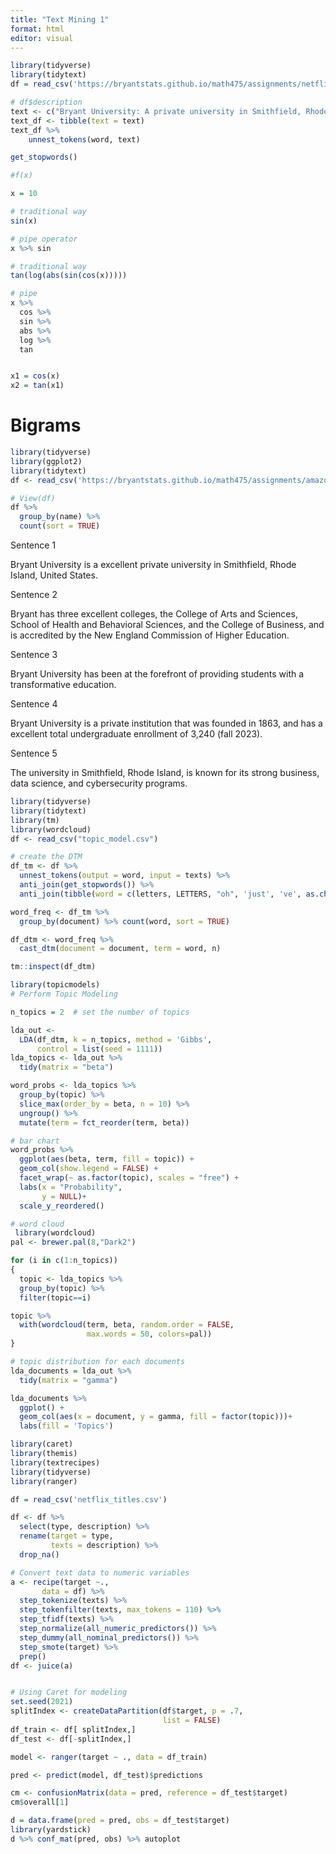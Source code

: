 ```yaml
---
title: "Text Mining 1"
format: html
editor: visual
---
```



```r
library(tidyverse)
library(tidytext)
df = read_csv('https://bryantstats.github.io/math475/assignments/netflix_titles.csv')
```
```r
# df$description
text <- c("Bryant University: A private university in Smithfield, Rhode Island! It has two colleges, the College of Arts and Sciences and the College of Business, and is accredited by the New England Commission of Higher Education")
text_df <- tibble(text = text)
text_df %>%
    unnest_tokens(word, text)

```


```r
get_stopwords()
```


```r
#f(x)

x = 10

# traditional way
sin(x)

# pipe operator
x %>% sin
```

```r
# traditional way
tan(log(abs(sin(cos(x)))))

# pipe 
x %>% 
  cos %>% 
  sin %>% 
  abs %>% 
  log %>% 
  tan


x1 = cos(x)
x2 = tan(x1)


```

# Bigrams

```r
library(tidyverse)
library(ggplot2)
library(tidytext)
df <- read_csv('https://bryantstats.github.io/math475/assignments/amazon_reviews.csv')
```


```r
# View(df)
df %>% 
  group_by(name) %>% 
  count(sort = TRUE)

```




Sentence 1

Bryant University is a excellent private university in Smithfield, Rhode Island, United States. 

Sentence 2

Bryant has three excellent colleges, the College of Arts and Sciences, School of Health and Behavioral Sciences, and the College of Business, and is accredited by the New England Commission of Higher Education.

Sentence 3

Bryant University has been at the forefront of providing students with a transformative education. 

Sentence 4

Bryant University is a private institution that was founded in 1863, and has a excellent total undergraduate enrollment of 3,240 (fall 2023). 

Sentence 5

The university in Smithfield, Rhode Island, is known for its strong business, data science, and cybersecurity programs. 


```r
library(tidyverse)
library(tidytext)
library(tm)
library(wordcloud)
df <- read_csv("topic_model.csv")

```
```r
# create the DTM
df_tm <- df %>% 
  unnest_tokens(output = word, input = texts) %>% 
  anti_join(get_stopwords()) %>% 
  anti_join(tibble(word = c(letters, LETTERS, "oh", 'just', 've', as.character(c(1:100)))))

word_freq <- df_tm %>% 
  group_by(document) %>% count(word, sort = TRUE)

df_dtm <- word_freq %>% 
  cast_dtm(document = document, term = word, n)

tm::inspect(df_dtm)

library(topicmodels)
# Perform Topic Modeling

n_topics = 2  # set the number of topics

lda_out <-
  LDA(df_dtm, k = n_topics, method = 'Gibbs', 
      control = list(seed = 1111))
lda_topics <- lda_out %>%
  tidy(matrix = "beta") 

word_probs <- lda_topics %>%
  group_by(topic) %>%
  slice_max(order_by = beta, n = 10) %>%
  ungroup() %>%
  mutate(term = fct_reorder(term, beta))

# bar chart
word_probs %>% 
  ggplot(aes(beta, term, fill = topic)) +
  geom_col(show.legend = FALSE) +
  facet_wrap(~ as.factor(topic), scales = "free") +
  labs(x = "Probability",
       y = NULL)+
  scale_y_reordered() 

```

```r
# word cloud
 library(wordcloud) 
pal <- brewer.pal(8,"Dark2")

for (i in c(1:n_topics))
{
  topic <- lda_topics %>%
  group_by(topic) %>% 
  filter(topic==i)

topic %>%
  with(wordcloud(term, beta, random.order = FALSE, 
                 max.words = 50, colors=pal))
}

```


```r
# topic distribution for each documents
lda_documents = lda_out %>%
  tidy(matrix = "gamma") 

lda_documents %>% 
  ggplot() +
  geom_col(aes(x = document, y = gamma, fill = factor(topic)))+
  labs(fill = 'Topics')
```



```r
library(caret)
library(themis)
library(textrecipes)
library(tidyverse)
library(ranger)

df = read_csv('netflix_titles.csv')

df <- df %>% 
  select(type, description) %>% 
  rename(target = type,
         texts = description) %>% 
  drop_na()

# Convert text data to numeric variables
a <- recipe(target ~.,
       data = df) %>% 
  step_tokenize(texts) %>% 
  step_tokenfilter(texts, max_tokens = 110) %>% 
  step_tfidf(texts) %>% 
  step_normalize(all_numeric_predictors()) %>% 
  step_dummy(all_nominal_predictors()) %>% 
  step_smote(target) %>% 
  prep()
df <- juice(a)


# Using Caret for modeling
set.seed(2021)
splitIndex <- createDataPartition(df$target, p = .7, 
                                  list = FALSE)
df_train <- df[ splitIndex,]
df_test <- df[-splitIndex,]

model <- ranger(target ~ ., data = df_train)

pred <- predict(model, df_test)$predictions

cm <- confusionMatrix(data = pred, reference = df_test$target)
cm$overall[1]

d = data.frame(pred = pred, obs = df_test$target)
library(yardstick)
d %>% conf_mat(pred, obs) %>% autoplot


```


